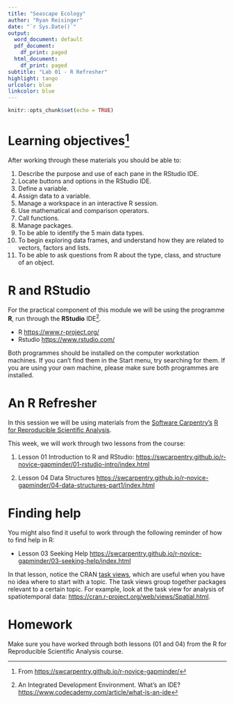 ```yaml
---
title: "Seascape Ecology"
author: "Ryan Reisinger"
date: "`r Sys.Date()`"
output:
  word_document: default
  pdf_document:
    df_print: paged
  html_document:
    df_print: paged
subtitle: "Lab 01 - R Refresher"
highlight: tango
urlcolor: blue
linkcolor: blue
---
```


```r
knitr::opts_chunk$set(echo = TRUE)
```

# Learning objectives^[From <https://swcarpentry.github.io/r-novice-gapminder/>]

After working through these materials you should be able to:

1. Describe the purpose and use of each pane in the RStudio IDE.
2. Locate buttons and options in the RStudio IDE.
3. Define a variable.
4. Assign data to a variable.
5. Manage a workspace in an interactive R session.
6. Use mathematical and comparison operators.
7. Call functions.
8. Manage packages.
9. To be able to identify the 5 main data types.
10. To begin exploring data frames, and understand how they are related to vectors, factors and lists.
11. To be able to ask questions from R about the type, class, and structure of an object.


# R and RStudio

For the practical component of this module we will be using the programme **R**, run through the **RStudio** IDE^[An Integrated Development Environment. What's an IDE? <https://www.codecademy.com/article/what-is-an-ide>].

* R <https://www.r-project.org/>
* Rstudio <https://www.rstudio.com/>

Both programmes should be installed on the computer workstation machines. If you can't find them in the Start menu, try searching for them. If you are using your own machine, please make sure both programmes are installed.

# An R Refresher

In this session we will be using materials from the [Software Carpentry's](https://software-carpentry.org/) [R for Reproducible Scientific Analysis](https://swcarpentry.github.io/r-novice-gapminder/).

This week, we will work through two lessons from the course:

1. Lesson 01 Introduction to R and RStudio: <https://swcarpentry.github.io/r-novice-gapminder/01-rstudio-intro/index.html>

2. Lesson 04 Data Structures <https://swcarpentry.github.io/r-novice-gapminder/04-data-structures-part1/index.html>

# Finding help
You might also find it useful to work through the following reminder of how to find help in R:

* Lesson 03 Seeking Help <https://swcarpentry.github.io/r-novice-gapminder/03-seeking-help/index.html>

In that lesson, notice the CRAN [task views](https://cran.r-project.org/web/views/), which are useful when you have no idea where to start with a topic. The task views group together packages relevant to a certain topic. For example, look at the task view for analysis of spatiotemporal data: <https://cran.r-project.org/web/views/Spatial.html>.

# Homework

Make sure you have worked through both lessons (01 and 04) from the R for Reproducible Scientific Analysis course.
